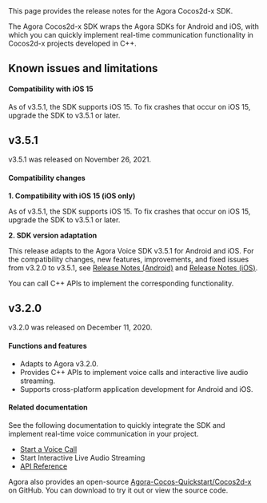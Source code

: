 <PlatformWrapper platform="cocos-2d-x">
This page provides the release notes for the Agora Cocos2d-x SDK.

The Agora Cocos2d-x SDK wraps the Agora <Vg k="VOICE" /> SDKs for Android and iOS, with which you can quickly implement real-time communication functionality in Cocos2d-x projects developed in C++.


## Known issues and limitations

#### Compatibility with iOS 15

As of v3.5.1, the SDK supports iOS 15. To fix crashes that occur on iOS 15, upgrade the SDK to v3.5.1 or later.

## v3.5.1

v3.5.1 was released on November 26, 2021.

#### Compatibility changes

**1. Compatibility with iOS 15 (iOS only)**

As of v3.5.1, the SDK supports iOS 15. To fix crashes that occur on iOS 15, upgrade the SDK to v3.5.1 or later.

**2. SDK version adaptation**

This release adapts to the Agora Voice SDK v3.5.1 for Android and iOS. For the compatibility changes, new features, improvements, and fixed issues from v3.2.0 to v3.5.1, see [Release Notes (Android)](release-notes?platform=android) and [Release Notes (iOS)](elease-notes?platform=ios).

You can call C++ APIs to implement the corresponding functionality.

## v3.2.0

v3.2.0 was released on December 11, 2020.

#### Functions and features

- Adapts to Agora <Vg k="VSDK" /> v3.2.0.
- Provides C++ APIs to implement voice calls and interactive live audio streaming.
- Supports cross-platform application development for Android and iOS.

#### Related documentation

See the following documentation to quickly integrate the SDK and implement real-time voice communication in your project.

- [Start a Voice Call](../quickstart-guide/get-started-sdk)
- <Link to="/3.x/interactive-live-streaming/quickstart-guide/start-audio-streaming?platform={{platform.PATH}}">Start Interactive Live Audio Streaming</Link>
- [API Reference](https://docs.agora.io/en/Voice/api-ref?platform=Cocos2d-x)

Agora also provides an open-source [Agora-Cocos-Quickstart/Cocos2d-x](https://github.com/AgoraIO-Community/Agora-Cocos-Quickstart/tree/master/Cocos2d-x) on GitHub. You can download to try it out or view the source code.

</PlatformWrapper>

